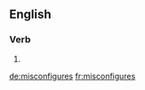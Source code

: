 ==English==

===Verb===
{{head|en|}}

# {{en-third-person singular of|misconfigure}}

[[de:misconfigures]]
[[fr:misconfigures]]